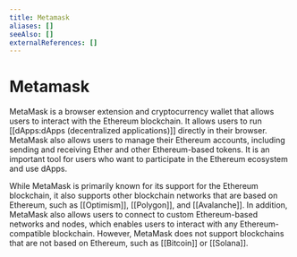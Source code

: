 ```yaml
---
title: Metamask
aliases: []
seeAlso: []
externalReferences: []
---
```


# Metamask

MetaMask is a browser extension and cryptocurrency wallet that allows users to interact with the Ethereum blockchain. It allows users to run \[\[dApps:dApps (decentralized applications)]] directly in their browser. MetaMask also allows users to manage their Ethereum accounts, including sending and receiving Ether and other Ethereum-based tokens. It is an important tool for users who want to participate in the Ethereum ecosystem and use dApps.

While MetaMask is primarily known for its support for the Ethereum blockchain, it also supports other blockchain networks that are based on Ethereum, such as \[\[Optimism]], \[\[Polygon]], and \[\[Avalanche]]. In addition, MetaMask also allows users to connect to custom Ethereum-based networks and nodes, which enables users to interact with any Ethereum-compatible blockchain. However, MetaMask does not support blockchains that are not based on Ethereum, such as \[\[Bitcoin]] or \[\[Solana]].
